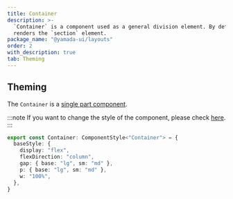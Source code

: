 ```yaml
---
title: Container
description: >-
  `Container` is a component used as a general division element. By default, it
  renders the `section` element.
package_name: "@yamada-ui/layouts"
order: 2
with_description: true
tab: Theming
---
```


## Theming

The `Container` is a [single part component](/styled-system/theming/component-styles#single-part-components).

:::note
If you want to change the style of the component, please check [here](/styled-system/theming/customize-theme#changing-the-style-of-components).
:::

```ts
export const Container: ComponentStyle<"Container"> = {
  baseStyle: {
    display: "flex",
    flexDirection: "column",
    gap: { base: "lg", sm: "md" },
    p: { base: "lg", sm: "md" },
    w: "100%",
  },
}
```
